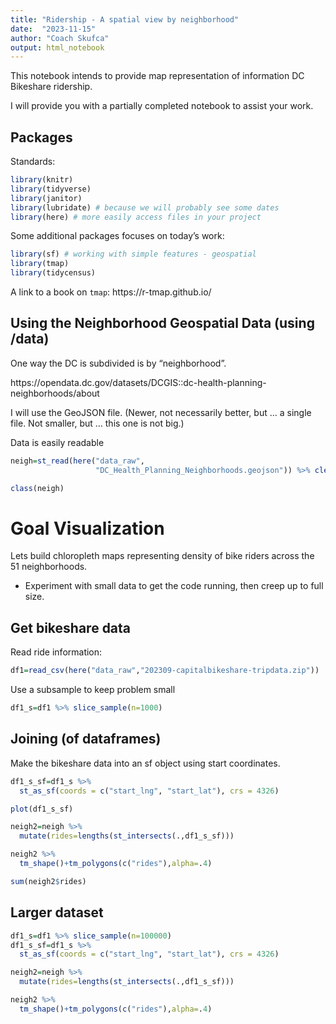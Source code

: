 ```yaml
---
title: "Ridership - A spatial view by neighborhood"
date:  "2023-11-15"
author: "Coach Skufca"
output: html_notebook
---
```


This notebook intends to provide map representation of information DC Bikeshare ridership.

I will provide you with a partially completed notebook to assist your work.



## Packages

Standards:

```r
library(knitr)
library(tidyverse)
library(janitor)
library(lubridate) # because we will probably see some dates
library(here) # more easily access files in your project
```

Some additional packages focuses on today's work:

```r
library(sf) # working with simple features - geospatial
library(tmap)
library(tidycensus)

```

A link to a book on `tmap`: https://r-tmap.github.io/



## Using the Neighborhood Geospatial Data (using /data)

One way the DC is subdivided is by "neighborhood".

https://opendata.dc.gov/datasets/DCGIS::dc-health-planning-neighborhoods/about


I will use the GeoJSON file.  (Newer, not necessarily better, but ... a single file.  Not smaller, but ... this one is not big.)  



Data is easily readable 
```r
neigh=st_read(here("data_raw",
                   "DC_Health_Planning_Neighborhoods.geojson")) %>% clean_names()

class(neigh)
```
# Goal Visualization

Lets build chloropleth maps representing density of bike riders across the 51 neighborhoods.

* Experiment with small data to get the code running, then creep up to full size.


## Get bikeshare data

Read ride information:

```r
df1=read_csv(here("data_raw","202309-capitalbikeshare-tripdata.zip"))
```

Use a subsample to keep problem small

```r
df1_s=df1 %>% slice_sample(n=1000)

```



## Joining (of dataframes)

Make the bikeshare data into an sf object using start coordinates.

```r
df1_s_sf=df1_s %>% 
  st_as_sf(coords = c("start_lng", "start_lat"), crs = 4326)

plot(df1_s_sf)
```


```r
neigh2=neigh %>%
  mutate(rides=lengths(st_intersects(.,df1_s_sf)))


```






```r
neigh2 %>% 
  tm_shape()+tm_polygons(c("rides"),alpha=.4)
```

```r
sum(neigh2$rides)
```

## Larger dataset

```r
df1_s=df1 %>% slice_sample(n=100000)
df1_s_sf=df1_s %>% 
  st_as_sf(coords = c("start_lng", "start_lat"), crs = 4326)
```

```r
neigh2=neigh %>%
  mutate(rides=lengths(st_intersects(.,df1_s_sf)))
```

```r
neigh2 %>% 
  tm_shape()+tm_polygons(c("rides"),alpha=.4)
```
